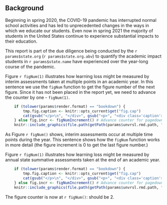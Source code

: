 ## Background

Beginning in spring 2020, the COVID-19 pandemic has interrupted normal school
activities and has led to unprecedented changes in the ways in which we educate
our students. Even now in spring 2021 the majority of students in the United
States continue to experience substantial impacts to their education.

This report is part of the due diligence being conducted by the `r params$state.org`
(`r params$state.org.abv`) to quantify the academic impact students in `r params$state.name`
have experienced over the year-long course of the pandemic.

Figure `r figNum(1)` illustrates how learning loss might be measured by interim
assessments taken at multiple points in an academic year. In this sentence we use
the `figNum` function to get the figure number of the next figure.  Since it has
not been placed in the report yet, we need to advance the counter by one - `figNum(1)`.

```r

	if (tolower(params$render.format) == "bookdown") {
		tmp.fig.caption <- knitr::opts_current$get("fig.cap")
		cat(gsub("</p>\n", "</div>", gsub("<p>", "<div class='caption'>", markdown::markdownToHTML(text=Gmisc::figCapNo(tmp.fig.caption), fragment.only=TRUE))))
	} else fig.incr <- figNumIncrement() # Advance counter for pagedown
	knitr::include_graphics(file.path(getPath(params$unvrsl.rmd.path, "../.."), "assets", "images", "example_figure_1.png"), dpi=150, error = FALSE)
```

As Figure `r figNum()` shows, interim assessments occur at multiple time points
during the year.  This sentence shows how the `figNum` function works in more
detail (the figure increment is 0 to get the last figure number.)

Figure `r figNum(1)` illustrates how learning loss might be measured by annual
state summative assessments taken at the end of an academic year.

```r

	if (tolower(params$render.format) == "bookdown") {
		tmp.fig.caption <- knitr::opts_current$get("fig.cap")
		cat(gsub("</p>\n", "</div>", gsub("<p>", "<div class='caption'>", markdown::markdownToHTML(text=Gmisc::figCapNo(tmp.fig.caption), fragment.only=TRUE))))
	} else fig.incr <- figNumIncrement() # Advance counter for pagedown
	knitr::include_graphics(file.path(getPath(params$unvrsl.rmd.path, "../.."), "assets", "images", "example_figure_2.png"), dpi=300, error = FALSE)
```

The figure counter is now at `r figNum()`: should be 2.
